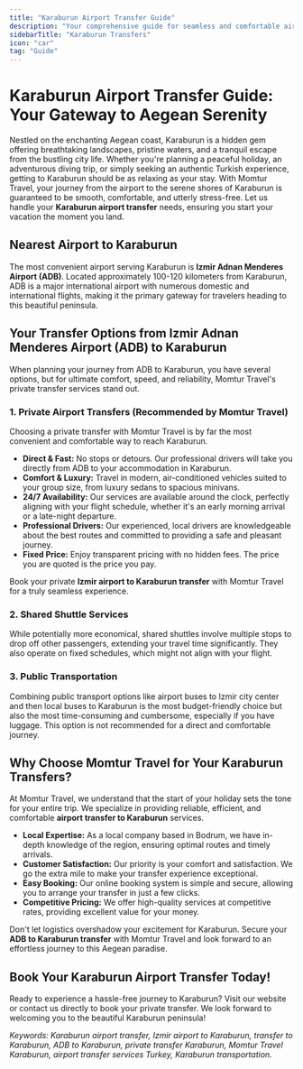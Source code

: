 ```yaml
---
title: "Karaburun Airport Transfer Guide"
description: "Your comprehensive guide for seamless and comfortable airport transfers to and from Karaburun, Turkey. Discover the best ways to reach this serene peninsula from Izmir Adnan Menderes Airport (ADB)."
sidebarTitle: "Karaburun Transfers"
icon: "car"
tag: "Guide"
---
```


# Karaburun Airport Transfer Guide: Your Gateway to Aegean Serenity

Nestled on the enchanting Aegean coast, Karaburun is a hidden gem offering breathtaking landscapes, pristine waters, and a tranquil escape from the bustling city life. Whether you're planning a peaceful holiday, an adventurous diving trip, or simply seeking an authentic Turkish experience, getting to Karaburun should be as relaxing as your stay. With Momtur Travel, your journey from the airport to the serene shores of Karaburun is guaranteed to be smooth, comfortable, and utterly stress-free. Let us handle your **Karaburun airport transfer** needs, ensuring you start your vacation the moment you land.

## Nearest Airport to Karaburun

The most convenient airport serving Karaburun is **Izmir Adnan Menderes Airport (ADB)**. Located approximately 100-120 kilometers from Karaburun, ADB is a major international airport with numerous domestic and international flights, making it the primary gateway for travelers heading to this beautiful peninsula.

## Your Transfer Options from Izmir Adnan Menderes Airport (ADB) to Karaburun

When planning your journey from ADB to Karaburun, you have several options, but for ultimate comfort, speed, and reliability, Momtur Travel's private transfer services stand out.

### 1. Private Airport Transfers (Recommended by Momtur Travel)

Choosing a private transfer with Momtur Travel is by far the most convenient and comfortable way to reach Karaburun.

*   **Direct & Fast:** No stops or detours. Our professional drivers will take you directly from ADB to your accommodation in Karaburun.
*   **Comfort & Luxury:** Travel in modern, air-conditioned vehicles suited to your group size, from luxury sedans to spacious minivans.
*   **24/7 Availability:** Our services are available around the clock, perfectly aligning with your flight schedule, whether it's an early morning arrival or a late-night departure.
*   **Professional Drivers:** Our experienced, local drivers are knowledgeable about the best routes and committed to providing a safe and pleasant journey.
*   **Fixed Price:** Enjoy transparent pricing with no hidden fees. The price you are quoted is the price you pay.

Book your private **Izmir airport to Karaburun transfer** with Momtur Travel for a truly seamless experience.

### 2. Shared Shuttle Services

While potentially more economical, shared shuttles involve multiple stops to drop off other passengers, extending your travel time significantly. They also operate on fixed schedules, which might not align with your flight.

### 3. Public Transportation

Combining public transport options like airport buses to Izmir city center and then local buses to Karaburun is the most budget-friendly choice but also the most time-consuming and cumbersome, especially if you have luggage. This option is not recommended for a direct and comfortable journey.

## Why Choose Momtur Travel for Your Karaburun Transfers?

At Momtur Travel, we understand that the start of your holiday sets the tone for your entire trip. We specialize in providing reliable, efficient, and comfortable **airport transfer to Karaburun** services.

*   **Local Expertise:** As a local company based in Bodrum, we have in-depth knowledge of the region, ensuring optimal routes and timely arrivals.
*   **Customer Satisfaction:** Our priority is your comfort and satisfaction. We go the extra mile to make your transfer experience exceptional.
*   **Easy Booking:** Our online booking system is simple and secure, allowing you to arrange your transfer in just a few clicks.
*   **Competitive Pricing:** We offer high-quality services at competitive rates, providing excellent value for your money.

Don't let logistics overshadow your excitement for Karaburun. Secure your **ADB to Karaburun transfer** with Momtur Travel and look forward to an effortless journey to this Aegean paradise.

## Book Your Karaburun Airport Transfer Today!

Ready to experience a hassle-free journey to Karaburun? Visit our website or contact us directly to book your private transfer. We look forward to welcoming you to the beautiful Karaburun peninsula!

*Keywords: Karaburun airport transfer, Izmir airport to Karaburun, transfer to Karaburun, ADB to Karaburun, private transfer Karaburun, Momtur Travel Karaburun, airport transfer services Turkey, Karaburun transportation.*